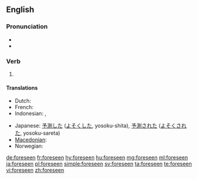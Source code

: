 ==English==

===Pronunciation===
* {{IPA|/foɹˈsiːn/|lang=en}}
* {{audio|en-us-foreseen.ogg|Audio (US)|lang=en}}

===Verb===
{{head|en}}

# {{past participle of|foresee|lang=en}}

====Translations====
{{trans-top|past participle of foresee}}
* Dutch: {{t+|nl|voorzien}}
* French: {{t+|fr|prévu}}
* Indonesian: {{t+|id|kira|alt=memperkirakan}}, {{t+|id|kira|alt=diperkirakan}}
{{trans-mid}}
* Japanese: [[予測]]した ([[よそく]]した, yosoku-shita), [[予測]]された ([[よそく]]された, yosoku-sareta)
* [[Macedonian]]: {{t|mk|предвиден|m|tr=prédviden}}
* Norwegian: {{t|no|forutsett}}
{{trans-bottom}}

[[de:foreseen]]
[[fr:foreseen]]
[[hy:foreseen]]
[[hu:foreseen]]
[[mg:foreseen]]
[[ml:foreseen]]
[[ja:foreseen]]
[[pl:foreseen]]
[[simple:foreseen]]
[[sv:foreseen]]
[[ta:foreseen]]
[[te:foreseen]]
[[vi:foreseen]]
[[zh:foreseen]]